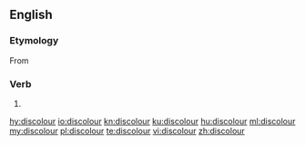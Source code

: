 ==English==

===Etymology===
From {{prefix|dis|colour|lang=en}}

===Verb===
{{en-verb}}

# {{standard spelling of|discolor|from=American & Canadian|lang=en}}
 
[[hy:discolour]]
[[io:discolour]]
[[kn:discolour]]
[[ku:discolour]]
[[hu:discolour]]
[[ml:discolour]]
[[my:discolour]]
[[pl:discolour]]
[[te:discolour]]
[[vi:discolour]]
[[zh:discolour]]